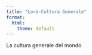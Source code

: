 ```yaml
---
title: "Lore-Cultura Generale"
format:
  html:
    theme: default
---
```


La cultura generale del mondo

